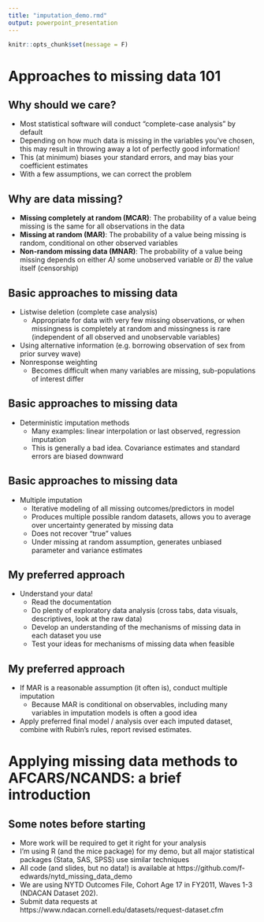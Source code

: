 ```yaml
---
title: "imputation_demo.rmd"
output: powerpoint_presentation
---
```


```r
knitr::opts_chunk$set(message = F)
```

# Approaches to missing data 101

## Why should we care?

* Most statistical software will conduct "complete-case analysis" by default
* Depending on how much data is missing in the variables you've chosen, this may result in throwing away a lot of perfectly good information!
* This (at minimum) biases your standard errors, and may bias your coefficient estimates
* With a few assumptions, we can correct the problem

## Why are data missing?

* **Missing completely at random (MCAR)**: The probability of a value being missing is the same for all observations in the data
* **Missing at random (MAR)**: The probability of a value being missing is random, conditional on other observed variables
* **Non-random missing data (MNAR)**: The probability of a value being missing depends on either *A)* some unobserved variable or *B)* the value itself (censorship)

## Basic approaches to missing data

* Listwise deletion (complete case analysis)
     + Appropriate for data with very few missing observations, or when missingness is completely at random and missingness is rare (independent of all observed and unobservable variables)
* Using alternative information (e.g. borrowing observation of sex from prior survey wave)
* Nonresponse weighting
     + Becomes difficult when many variables are missing, sub-populations of interest differ

## Basic approaches to missing data

* Deterministic imputation methods
     + Many examples: linear interpolation or last observed, regression imputation
     + This is generally a bad idea. Covariance estimates and standard errors are biased downward

## Basic approaches to missing data

* Multiple imputation
     + Iterative modeling of all missing outcomes/predictors in model
     + Produces multiple possible random datasets, allows you to average over uncertainty generated by missing data
     + Does not recover "true" values
     + Under missing at random assumption, generates unbiased parameter and variance estimates
     
## My preferred approach

* Understand your data!
     + Read the documentation
     + Do plenty of exploratory data analysis (cross tabs, data visuals, descriptives, look at the raw data)
     + Develop an understanding of the mechanisms of missing data in each dataset you use
     + Test your ideas for mechanisms of missing data when feasible
     
## My preferred approach

* If MAR is a reasonable assumption (it often is), conduct multiple imputation
     + Because MAR is conditional on observables, including many variables in imputation models is often a good idea
* Apply preferred final model / analysis over each imputed dataset, combine with Rubin's rules, report revised estimates. 

# Applying missing data methods to AFCARS/NCANDS: a brief introduction

## Some notes before starting

* More work will be required to get it right for your analysis
* I'm using R (and the mice package) for my demo, but all major statistical packages (Stata, SAS, SPSS) use similar techniques
* All code (and slides, but no data!) is available at https://github.com/f-edwards/nytd_missing_data_demo
* We are using NYTD Outcomes File, Cohort Age 17 in FY2011, Waves 1-3 (NDACAN Dataset 202). 
* Submit data requests at https://www.ndacan.cornell.edu/datasets/request-dataset.cfm
